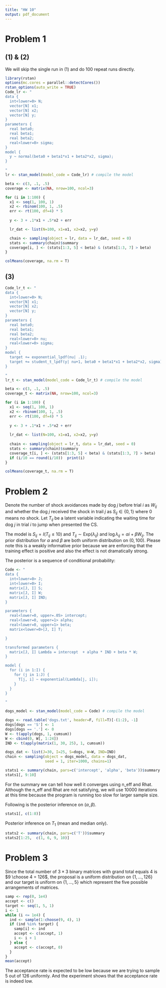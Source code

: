 ```yaml
---
title: "HW 10"
output: pdf_document
---
```

# Problem 1

## (1) & (2) 

We will skip the single run in (1) and do 100 repeat runs directly.
```r
library(rstan)
options(mc.cores = parallel::detectCores())
rstan_options(auto_write = TRUE)
Code_lr <- "
data {
  int<lower=0> N;
  vector[N] x1;
  vector[N] x2;
  vector[N] y;
}
parameters {
  real beta0;
  real beta1;
  real beta2;
  real<lower=0> sigma;
}
model {
  y ~ normal(beta0 + beta1*x1 + beta2*x2, sigma);
}

"
lr <- stan_model(model_code = Code_lr) # compile the model

beta <- c(3, .1, .5)
coverage <- matrix(NA, nrow=100, ncol=3)

for (i in 1:100) { 
  x1 <- seq(1, 100, 1)
  x2 <- rbinom(100, 1, .5)
  err <- rt(100, df=4) * 5
  
  y <- 3 + .1*x1 + .5*x2 + err

  lr_dat <- list(N=100, x1=x1, x2=x2, y=y)

  chain <- sampling(object = lr, data = lr_dat, seed = 0) 
  stats <- summary(chain)$summary
  coverage[i, ] <- (stats[1:3, 5] < beta) & (stats[1:3, 7] > beta)
}

colMeans(coverage, na.rm = T)
```

## (3) 
```r
Code_lr_t <- "
data {
  int<lower=0> N;
  vector[N] x1;
  vector[N] x2;
  vector[N] y;
}
parameters {
  real beta0;
  real beta1;
  real beta2;
  real<lower=0> nu;
  real<lower=0> sigma;
}
model {
  target += exponential_lpdf(nu| .1);
  target += student_t_lpdf(y| nu+1, beta0 + beta1*x1 + beta2*x2, sigma);
}

"
lr_t <- stan_model(model_code = Code_lr_t) # compile the model

beta <- c(3, .1, .5)
coverage_t <- matrix(NA, nrow=100, ncol=3)

for (i in 1:100) { 
  x1 <- seq(1, 100, 1)
  x2 <- rbinom(100, 1, .5)
  err <- rt(100, df=4) * 5
  
  y <- 3 + .1*x1 + .5*x2 + err
  
  lr_dat <- list(N=100, x1=x1, x2=x2, y=y)
  
  chain <- sampling(object = lr_t, data = lr_dat, seed = 0) 
  stats <- summary(chain)$summary
  coverage_t[i, ] <- (stats[1:3, 5] < beta) & (stats[1:3, 7] > beta)
  if (i/10 == round(i/10))  print(i)
}

colMeans(coverage_t, na.rm = T)

```

# Problem 2

Denote the number of shock avoidances made by dog $j$ before trial $i$ as $W_{ij}$ and whether the dog $j$ received the shock in trail $j$ as $S_{ij} \in \{0,1\}$ where $0$ means no shock. Let $T_{ij}$ be a latent variable indicating the waiting time for dog $j$ in trial $i$ to jump when presented the CS. 

The model is $S_{ij} = I(T_{ij} \leq 10)$ and $T_{ij} \sim \text{Exp}(\lambda_{ij})$ and $\log\lambda_{ij} = \alpha i + \beta W_{ij}.$ The prior distribution for $\alpha$ and  $\beta$ are both uniform distribution on $(0, 100)$. Please note this is a weakly informative prior because we are enforcing that the training effect is positive and also the effect is not dramatically strong.

The posterior is a sequence of conditional probability:
\begin{align*}
p(\alpha, \beta, T | S) &\propto p(\alpha, \beta) p(T_1, S_1|\alpha, \beta) \prod_{i=2}^{25} p(T_i, S_i|\alpha, \beta, S_1, \dots, S_{i-1}).
\end{align*}
```r
Code <- "
data {
  int<lower=0> J;
  int<lower=0> I;
  matrix[J, I] S;
  matrix[J, I] W;
  matrix[J, I] IND;
}

parameters {
  real<lower=0, upper=.05> intercept;
  real<lower=0, upper=1> alpha;
  real<lower=0, upper=1> beta;
  matrix<lower=0>[J, I] T;

}

transformed parameters {
  matrix[J, I] Lambda = intercept  + alpha * IND + beta * W; 
}

model {
  for (i in 1:I) {
    for (j in 1:J) {
      T[j, i] ~ exponential(Lambda[j, i]);
    }
  }
}

"
```

```r
dogs_model <- stan_model(model_code = Code) # compile the model

dogs <- read.table('dogs.txt', header=F, fill=T)[-(1:2), -1] 
dogs[dogs == 'S'] <- 1
dogs[dogs == '.'] <- 0
W <- t(apply(dogs, 1, cumsum))
W <- cbind(0, W[, 1:24])
IND <- t(apply(matrix(1, 30, 25), 1, cumsum))
```

```r
dogs_dat <- list(J=30, I=25, S=dogs, W=W, IND=IND)
chain <- sampling(object = dogs_model, data = dogs_dat, 
                  seed = 1, iter=1000, chains=1)
```
```r
stats1 <- summary(chain, pars=c('intercept', 'alpha', 'beta'))$summary
stats1[, 9:10]
```
For the summary we can tell how well it converges using n_eff and Rhat. Although the n_eff and Rhat are not satisfying, we will use 10000 iterations at this time because the program is running too slow for larger sample size. 

Following is the posterior inference on $(\alpha, \beta)$.
```r
stats1[, c(1:8)]
```

Posterior inference on $T_{1}$ (mean and median only).
```r
stats2 <- summary(chain, pars=c('T'))$summary
stats2[1:25,  c(1, 6, 9, 10)]
```

# Problem 3

Since the total number of $3 \times 3$ binary matrices with grand total equals 4 is $9 \choose 4 = 126$, the proposal is a uniform distribution on $\{1, \dots, 126\}$ and our target is uniform on $\{1, \dots, 5\}$ which represent the five possible arrangements of matrices.
```r
samp <- rep(0, 1e4)
accept <- c()
target <- seq(1, 5, 1)
i <- 1
while (i <= 1e4) {
  ind <- sample(1:choose(9, 4), 1)
  if (ind %in% target) {
    samp[i] <- ind
    accept <- c(accept, 1)
    i <- i + 1
  } else {
    accept <- c(accept, 0)
  }
}
mean(accept)
```
The acceptance rate is expected to be low because we are trying to sample $5$ out of $126$ uniformly. And the experiment shows that the acceptance rate is indeed low.

